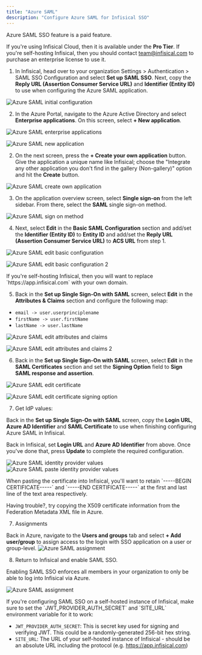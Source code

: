 ```yaml
---
title: "Azure SAML"
description: "Configure Azure SAML for Infisical SSO"
---
```


<Info>
   Azure SAML SSO feature is a paid feature.
   
   If you're using Infisical Cloud, then it is available under the **Pro Tier**. If you're self-hosting Infisical,
   then you should contact team@infisical.com to purchase an enterprise license to use it.
</Info>

1. In Infisical, head over to your organization Settings > Authentication > SAML SSO Configuration and select **Set up SAML SSO**.
   Next, copy the **Reply URL (Assertion Consumer Service URL)** and **Identifier (Entity ID)** to use when configuring the Azure SAML application.

![Azure SAML initial configuration](../../../images/sso/azure/init-config.png)

2. In the Azure Portal, navigate to the Azure Active Directory and select **Enterprise applications**. On this screen, select
   **+ New application**.

![Azure SAML enterprise applications](../../../images/sso/azure/enterprise-applications.png)

![Azure SAML new application](../../../images/sso/azure/new-application.png)

2. On the next screen, press the **+ Create your own application** button.
   Give the application a unique name like Infisical; choose the "Integrate any other application you don't find in the gallery (Non-gallery)"
   option and hit the **Create** button.

![Azure SAML create own application](../../../images/sso/azure/create-own-application.png)

3. On the application overview screen, select **Single sign-on** from the left sidebar. From there,
   select the **SAML** single sign-on method.

![Azure SAML sign on method](../../../images/sso/azure/sso-method.png)

4. Next, select **Edit** in the **Basic SAML Configuration** section and add/set the **Identifier (Entity ID)**
   to **Entity ID** and add/set the **Reply URL (Assertion Consumer Service URL)** to **ACS URL** from step 1.

![Azure SAML edit basic configuration](../../../images/sso/azure/edit-basic-config.png)

![Azure SAML edit basic configuration 2](../../../images/sso/azure/edit-basic-config-2.png)

<Note>
  If you're self-hosting Infisical, then you will want to replace
  `https://app.infisical.com` with your own domain.
</Note>

5. Back in the **Set up Single Sign-On with SAML** screen, select **Edit** in the **Attributes & Claims** section and configure the following map:

- `email -> user.userprinciplename`
- `firstName -> user.firstName`
- `lastName -> user.lastName`

![Azure SAML edit attributes and claims](../../../images/sso/azure/edit-attributes-claims.png)

![Azure SAML edit attributes and claims 2](../../../images/sso/azure/edit-attributes-claims-2.png)

6. Back in the **Set up Single Sign-On with SAML** screen, select **Edit** in the **SAML Certificates** section and set the **Signing Option** field to **Sign SAML response and assertion**.

![Azure SAML edit certificate](../../../images/sso/azure/edit-saml-certificate.png)

![Azure SAML edit certificate signing option](../../../images/sso/azure/edit-saml-certificate-2.png)

7. Get IdP values:

Back in the **Set up Single Sign-On with SAML** screen, copy the **Login URL**, **Azure AD Identifier** and **SAML Certificate** to use when finishing configuring Azure SAML in Infisical.

Back in Infisical, set **Login URL** and **Azure AD Identifier** from above. Once you've done that, press **Update** to complete the required configuration.

![Azure SAML identity provider values](../../../images/sso/azure/idp-values.png)
![Azure SAML paste identity provider values](../../../images/sso/azure/idp-values-2.png)

<Note>
When pasting the certificate into Infisical, you'll want to retain `-----BEGIN
  CERTIFICATE-----` and `-----END CERTIFICATE-----` at the first and last line
  of the text area respectively.

Having trouble?, try copying the X509 certificate information from the Federation Metadata XML file in Azure.

</Note>

7. Assignments

Back in Azure, navigate to the **Users and groups** tab and select **+ Add user/group** to assign access to the login with SSO application on a user or group-level.
![Azure SAML assignment](../../../images/sso/azure/assignment.png)

8. Return to Infisical and enable SAML SSO.

Enabling SAML SSO enforces all members in your organization to only be able to log into Infisical via Azure.

![Azure SAML assignment](../../../images/sso/azure/enable-saml.png)

<Note>
   If you're configuring SAML SSO on a self-hosted instance of Infisical, make sure to
   set the `JWT_PROVIDER_AUTH_SECRET` and `SITE_URL` environment variable for it to work:
   
   - `JWT_PROVIDER_AUTH_SECRET`: This is secret key used for signing and verifying JWT. This could be a randomly-generated 256-bit hex string.
   - `SITE_URL`: The URL of your self-hosted instance of Infisical - should be an absolute URL including the protocol (e.g. https://app.infisical.com)
</Note>


